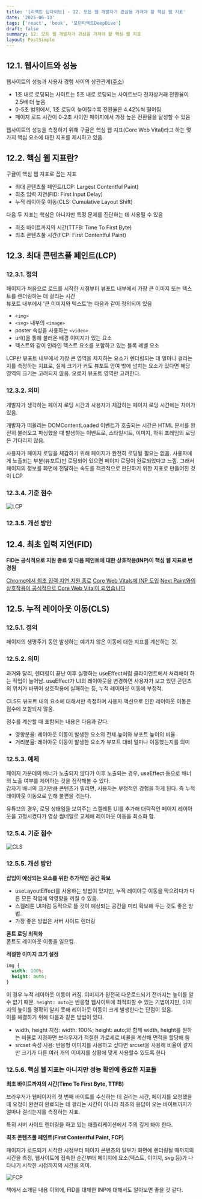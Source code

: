 ```yaml
---
title: '[리액트 딥다이브] - 12. 모든 웹 개발자가 관심을 가져야 할 핵심 웹 지표'
date: '2025-06-13'
tags: ['react', 'book', '모던리액트DeepDive']
draft: false
summary: 12. 모든 웹 개발자가 관심을 가져야 할 핵심 웹 지표
layout: PostSimple
---
```


## 12.1. 웹사이트와 성능

웹사이트의 성능과 사용자 경험 사이의 상관관계([주소](https://portent.com/blog/analytics/research-site-speed-hurting-everyones-revenue.htm))

- 1초 내로 로딩되는 사이트는 5초 내로 로딩되는 사이트보다 전자상거래 전환율이 2.5배 더 높음
- 0-5초 범위에서, 1초 로딩이 늦어질수록 전환율은 4.42%씩 떨어짐
- 페이지 로드 시간이 0-2초 사이인 페이지에서 가장 높은 전환율을 달성할 수 있음

웹사이트의 성능을 측정하기 위해 구글은 핵심 웹 지표(Core Web Vital)라고 하는 몇 가지 핵심 요소에 대한 지표를 제시하고 있음.

## 12.2. 핵심 웹 지표란?

구글이 핵심 웹 지표로 꼽는 지표

- 최대 콘텐츠풀 페인트(LCP: Largest Contentful Paint)
- 최초 입력 지연(FID: First Input Delay)
- 누적 레이아웃 이동(CLS: Cumulative Layout Shift)

다음 두 지표는 핵심은 아니지만 특정 문제를 진단하는 데 사용될 수 있음

- 최초 바이트까지의 시간(TTFB: Time To First Byte)
- 최초 콘텐츠풀 시간(FCP: First Contentful Paint)

## 12.3. 최대 콘텐츠풀 페인트(LCP)

### 12.3.1. 정의

페이지가 처음으로 로드를 시작한 시점부터 뷰포트 내부에서 가장 큰 이미지 또는 텍스트를 렌더링하는 데 걸리는 시간  
뷰포트 내부에서 '큰 이미지와 텍스트'는 다음과 같이 정의되어 있음

- `<img>`
- `<svg>` 내부의 `<image>`
- poster 속성을 사용하는 `<video>`
- url()을 통해 불러온 배경 이미지가 있는 요소
- 텍스트와 같이 인라인 텍스트 요소를 포함하고 있는 블록 레벨 요소

LCP란 뷰포트 내부에서 가장 큰 영역을 차지하는 요소가 렌더링되는 데 얼마나 걸리는지를 측정하는 지표로, 실제 크기가 커도 뷰포트 영여 밖에 넘치는 요소가 있다면 해당 영역의 크기는 고려되지 않음. 오로지 뷰포트 영역만 고려한다.

### 12.3.2. 의미

개발자가 생각하는 페이지 로딩 시간과 사용자가 체감하는 페이지 로딩 시간에는 차이가 있음.

개발자가 떠올리는 DOMContentLoaded 이벤트가 호출되는 시간은 HTML 문서를 완전히 불러오고 파싱했을 때 발생하는 이벤트로, 스타일시트, 이미지, 하위 프레임의 로딩은 기다리지 않음.

사용자가 페이지 로딩을 체감하기 위해 페이지가 완전히 로딩될 필요는 없음. 사용자에게 노출되는 부분(뷰포트)만 로딩되어 있으면 페이지 로딩이 완료되었다고 느낌. 그래서 페이지의 정보를 화면에 전달하는 속도를 객관적으로 판단하기 위한 지표로 만들어진 것이 LCP

### 12.3.4. 기준 점수

![LCP](https://web.dev/articles/lcp/image/good-lcp-values.svg)

### 12.3.5. 개선 방안

## 12.4. 최초 입력 지연(FID)

**FID는 공식적으로 지원 종료 및 다음 페인트에 대한 상호작용(INP)이 핵심 웹 지표로 변경됨**

[Chrome에서 최초 입력 지연 지원 종료](https://web.dev/blog/fid?hl=ko)
[Core Web Vitals에 INP 도입](https://developers.google.com/search/blog/2023/05/introducing-inp?hl=ko)
[Next Paint와의 상호작용이 공식적으로 Core Web Vital이 되었습니다](https://web.dev/blog/inp-cwv-launch?hl=ko#fid_deprecation_timeline)

## 12.5. 누적 레이아웃 이동(CLS)

### 12.5.1. 정의

페이지의 생명주기 동안 발생하는 예기치 않은 이동에 대한 지표를 계산하는 것.

### 12.5.2. 의미

과거와 달리, 렌더링이 끝난 이후 실행하는 useEffect처럼 클라이언트에서 처리해야 하는 작업이 늘어남. useEffect가 UI의 레이아웃을 변경하면 사용자가 보고 있던 콘텐츠의 위치가 바뀌어 상호작용에 실패하는 등, 누적 레이아웃 이동에 부정적.

CLS도 뷰포트 내의 요소에 대해서만 측정하며 사용자 액션으로 인한 레이아웃 이동은 점수에 포함되지 않음.

점수를 계산할 때 포함되는 내용은 다음과 같다.

- 영향분율: 레이아웃 이동이 발생한 요소의 전체 높이와 뷰포트 높이의 비율
- 거리분율: 레이아웃 이동이 발생한 요소가 뷰포트 대비 얼마나 이동했는지를 의미

### 12.5.3. 예제

페이지 가운데의 배너가 노출되지 않다가 이후 노출되는 경우, useEffect 등으로 배너의 노출 여부를 제어하는 것을 짐작해볼 수 있다.  
갑자기 배너의 크기만큼 콘텐츠가 밀리면, 사용자는 부정적인 경험을 하게 된다. 즉 누적 레이아웃 이동으로 인해 불편을 겪는다.

유튜브의 경우, 로딩 상태임을 보여주는 스켈레톤 UI를 추가해 대략적인 페이지 레이아웃을 고정시켰다가 영상 썸네일로 교체해 레이아웃 이동을 최소화 함.

### 12.5.4. 기준 점수

![CLS](https://web.dev/articles/cls/image/good-cls-values.svg)

### 12.5.5. 개선 방안

**삽입이 예상되는 요소를 위한 추가적인 공간 확보**

- useLayoutEffect를 사용하는 방법이 있지만, 누적 레이아웃 이동을 막으려다가 다른 모든 작업에 악영향을 끼칠 수 있음.
- 스켈레톤 UI처럼 동적으로 뜰 것이 예상되는 공간을 미리 확보해 두는 것도 좋은 방법.
- 가장 좋은 방법은 서버 사이드 렌더링

**폰트 로딩 최적화**  
폰트도 레이아웃 이동을 일으킴.

**적절한 이미지 크기 설정**

```css
img {
  width: 100%;
  height: auto;
}
```

이 경우 누적 레이아웃 이동이 커짐. 이미지가 완전히 다운로드되기 전까지는 높이를 알 수 없기 때문. `height: auto`는 반응형 웹사이트에 최적화할 수 있는 기법이지만, 이미지의 높이를 명확히 알지 못해 레이아웃 이동이 크게 발생한다는 단점이 있음.  
이를 해결하기 위해 다음과 같은 방법이 있다.

- width, height 지정: width: 100%; height: auto;와 함께 width, height를 원하는 비율로 지정하면 브라우저가 적절한 가로세로 비율을 계산해 면적을 할당해 둠
- srcset 속성 사용: 반응형 이미지를 사용하고 싶다면 srcset을 사용해 비율이 같지만 크기가 다른 여러 개의 이미지를 상황에 맞게 사용할수 있도록 한다

### 12.5.6. 핵심 웹 지표는 아니지만 성능 확인에 중요한 지표들

**최초 바이트까지의 시간(Time To First Byte, TTFB)**

브라우저가 웹페이지의 첫 번째 바이트를 수신하는 데 걸리는 시간, 페이지를 요청했을 때 요청이 완전히 완료되는 데 걸리는 시간이 아니라 최초의 응답이 오는 바이트까지가 얼마나 걸리는지를 측정하는 지표.

특히 서버 사이드 렌더링을 하고 있는 애플리케이션에서 주의 깊게 봐야 한다.

**최초 콘텐츠풀 페인트(First Contentful Paint, FCP)**

페이지가 로드되기 시작한 시점부터 페이지 콘텐츠의 일부가 화면에 렌더링될 때까지의 시간을 측정, 웹사이트에 접속한 순간부터 페이지에 요소(텍스트, 이미지, svg 등)가 나타나기 시작한 시점까지의 시간을 의미.

![FCP](https://web.dev/static/articles/fcp/image/good-fcp-values-18.svg)

책에서 소개된 내용 이외에, FID를 대체한 INP에 대해서도 알아보면 좋을 것 같다.
